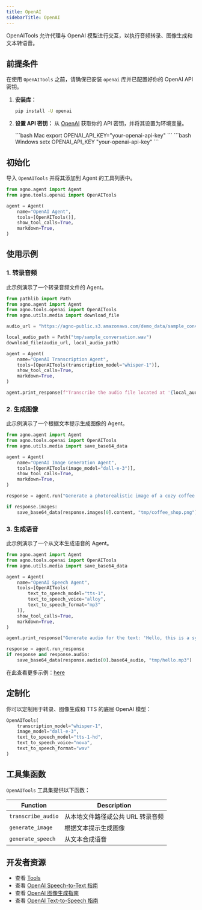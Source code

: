 ```yaml
---
title: OpenAI
sidebarTitle: OpenAI
---
```


OpenAITools 允许代理与 OpenAI 模型进行交互，以执行音频转录、图像生成和文本转语音。

## 前提条件

在使用 `OpenAITools` 之前，请确保已安装 `openai` 库并已配置好你的 OpenAI API 密钥。

1. **安装库：**
   ```bash
   pip install -U openai
   ```

2. **设置 API 密钥：** 从 [OpenAI](https://platform.openai.com/account/api-keys) 获取你的 API 密钥，并将其设置为环境变量。

   <CodeGroup>
   ```bash Mac
   export OPENAI_API_KEY="your-openai-api-key"
   ```
   ```bash Windows
   setx OPENAI_API_KEY "your-openai-api-key"
   ```
   </CodeGroup>

## 初始化

导入 `OpenAITools` 并将其添加到 Agent 的工具列表中。

```python
from agno.agent import Agent
from agno.tools.openai import OpenAITools

agent = Agent(
    name="OpenAI Agent",
    tools=[OpenAITools()],
    show_tool_calls=True,
    markdown=True,
)
```

## 使用示例

### 1. 转录音频

此示例演示了一个转录音频文件的 Agent。

```python transcription_agent.py
from pathlib import Path
from agno.agent import Agent
from agno.tools.openai import OpenAITools
from agno.utils.media import download_file

audio_url = "https://agno-public.s3.amazonaws.com/demo_data/sample_conversation.wav"

local_audio_path = Path("tmp/sample_conversation.wav")
download_file(audio_url, local_audio_path)

agent = Agent(
    name="OpenAI Transcription Agent",
    tools=[OpenAITools(transcription_model="whisper-1")],
    show_tool_calls=True,
    markdown=True,
)

agent.print_response(f"Transcribe the audio file located at '{local_audio_path}'")
```

### 2. 生成图像

此示例演示了一个根据文本提示生成图像的 Agent。

```python image_generation_agent.py
from agno.agent import Agent
from agno.tools.openai import OpenAITools
from agno.utils.media import save_base64_data

agent = Agent(
    name="OpenAI Image Generation Agent",
    tools=[OpenAITools(image_model="dall-e-3")],
    show_tool_calls=True,
    markdown=True,
)

response = agent.run("Generate a photorealistic image of a cozy coffee shop interior")

if response.images:
    save_base64_data(response.images[0].content, "tmp/coffee_shop.png")
```

### 3. 生成语音

此示例演示了一个从文本生成语音的 Agent。

```python speech_synthesis_agent.py
from agno.agent import Agent
from agno.tools.openai import OpenAITools
from agno.utils.media import save_base64_data

agent = Agent(
    name="OpenAI Speech Agent",
    tools=[OpenAITools(
        text_to_speech_model="tts-1",
        text_to_speech_voice="alloy",
        text_to_speech_format="mp3"
    )],
    show_tool_calls=True,
    markdown=True,
)

agent.print_response("Generate audio for the text: 'Hello, this is a synthesized voice example.'")

response = agent.run_response
if response and response.audio:
    save_base64_data(response.audio[0].base64_audio, "tmp/hello.mp3")
```

<Note> 在此查看更多示例：[here](/examples/concepts/tools/models/openai) </Note>

## 定制化

你可以定制用于转录、图像生成和 TTS 的底层 OpenAI 模型：

```python
OpenAITools(
    transcription_model="whisper-1",
    image_model="dall-e-3",
    text_to_speech_model="tts-1-hd",
    text_to_speech_voice="nova",
    text_to_speech_format="wav"
)
```

## 工具集函数

`OpenAITools` 工具集提供以下函数：

| Function           | Description                                                                 |
| ------------------ | --------------------------------------------------------------------------- |
| `transcribe_audio` | 从本地文件路径或公共 URL 转录音频 |
| `generate_image`   | 根据文本提示生成图像 |
| `generate_speech`  | 从文本合成语音 |

## 开发者资源

- 查看 [Tools](https://github.com/agno-agi/agno/blob/main/libs/agno/agno/tools/openai.py)
- 查看 [OpenAI Speech-to-Text 指南](https://platform.openai.com/docs/guides/speech-to-text)
- 查看 [OpenAI 图像生成指南](https://platform.openai.com/docs/guides/image-generation?image-generation-model=gpt-image-1)
- 查看 [OpenAI Text-to-Speech 指南](https://platform.openai.com/docs/guides/text-to-speech)